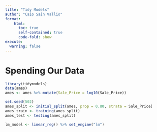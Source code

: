 ```yaml
---
title: "Tidy Models"
author: "Caio Sain Vallio"
format: 
    html:
      toc: true
      self-contained: true
      code-fold: show
execute: 
  warning: false
---
```



# Spending Our Data

```r

library(tidymodels)
data(ames)
ames <- ames %>% mutate(Sale_Price = log10(Sale_Price))

set.seed(502)
ames_split <- initial_split(ames, prop = 0.80, strata = Sale_Price)
ames_train <- training(ames_split)
ames_test <- testing(ames_split)

lm_model <- linear_reg() %>% set_engine("lm")


```

